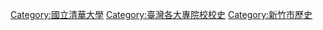 [[Category:國立清華大學|Category:國立清華大學]]
[[Category:臺灣各大專院校校史|Category:臺灣各大專院校校史]]
[[Category:新竹市歷史|Category:新竹市歷史]]